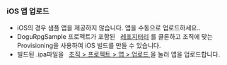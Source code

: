 
### iOS 앱 업로드

<ul>
  <li>iOS의 경우 샘플 앱을 제공하지 않습니다. 앱을 수동으로 업로드하세요..</li>
  <li>
    DoguRpgSample 프로젝트가 포함된 &nbsp;
    <a href="https://github.com/dogu-team/gamium-unity-samples">레포지터리</a>&nbsp;를
    클론하고 조직에 맞는 Provisioning을 사용하여 iOS 빌드를 만들 수 있습니다.
  </li>
  <li>
    빌드된 .ipa파일을 &nbsp;
    <a href="/management/project/app">조직 > 프로젝트 > 앱 > 업로드 </a> 을 눌러
    앱을 업로드합니다.
  </li>
</ul>

